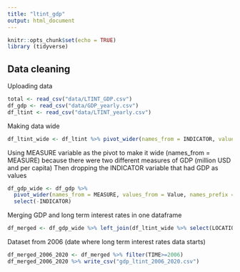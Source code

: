 ```yaml
---
title: "ltint_gdp"
output: html_document
---
```


```r
knitr::opts_chunk$set(echo = TRUE)
library (tidyverse)
```

## Data cleaning

Uploading data
```r
total <- read_csv("data/LTINT_GDP.csv")
df_gdp <- read_csv("data/GDP_yearly.csv")
df_ltint <- read_csv("data/LTINT_yearly.csv")
```

Making data wide
```r
df_ltint_wide <- df_ltint %>% pivot_wider(names_from = INDICATOR, values_from = Value)
```

Using MEASURE variable as the pivot to make it wide (names_from = MEASURE) because there were two different measures of GDP (million USD and per capita)
Then dropping the INDICATOR variable that had GDP as values
```r
df_gdp_wide <- df_gdp %>% 
  pivot_wider(names_from = MEASURE, values_from = Value, names_prefix = "GDP_") %>% 
  select(-INDICATOR)
```

Merging GDP and long term interest rates in one dataframe
```r
df_merged <- df_gdp_wide %>% left_join(df_ltint_wide %>% select(LOCATION, TIME, LTINT), by = c("LOCATION","TIME"))
```


Dataset from 2006 (date where long term interest rates data starts)
```r
df_merged_2006_2020 <- df_merged %>% filter(TIME>=2006)
df_merged_2006_2020 %>% write_csv("gdp_ltint_2006_2020.csv")
```



